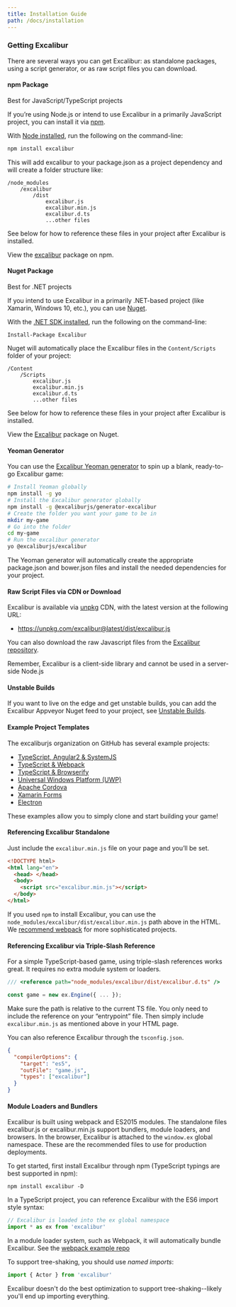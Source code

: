 ```yaml
---
title: Installation Guide
path: /docs/installation
---
```


### Getting Excalibur

There are several ways you can get Excalibur: as standalone packages, using a script generator, or as raw script files you can download.

#### npm Package

<Note>

Best for JavaScript/TypeScript projects

</Note>

If you’re using Node.js or intend to use Excalibur in a primarily JavaScript project, you can install it via [npm](https://docs.npmjs.com/getting-started/what-is-npm).

With [Node installed](https://nodejs.org/en/download/), run the following on the command-line:

```bash
npm install excalibur
```

This will add excalibur to your package.json as a project dependency and will create a folder structure like:

```
/node_modules
    /excalibur
        /dist
            excalibur.js
            excalibur.min.js
            excalibur.d.ts
            ...other files
```

See below for how to reference these files in your project after Excalibur is installed.

View the [excalibur](https://www.npmjs.com/package/excalibur) package on npm.

#### Nuget Package

<Note>

Best for .NET projects

</Note>

If you intend to use Excalibur in a primarily .NET-based project (like Xamarin, Windows 10, etc.), you can use [Nuget](https://www.nuget.org/).

With the [.NET SDK installed](https://docs.microsoft.com/en-us/dotnet/framework/install/), run the following on the command-line:

    Install-Package Excalibur

Nuget will automatically place the Excalibur files in the `Content/Scripts` folder of your project:

```
/Content
    /Scripts
        excalibur.js
        excalibur.min.js
        excalibur.d.ts
        ...other files
```

See below for how to reference these files in your project after Excalibur is installed.

View the [Excalibur](https://www.nuget.org/packages/Excalibur/) package on Nuget.

#### Yeoman Generator

You can use the [Excalibur Yeoman generator](https://github.com/excaliburjs/generator-excalibur) to spin up a blank, ready-to-go Excalibur game:

```bash
# Install Yeoman globally
npm install -g yo
# Install the Excalibur generator globally
npm install -g @excaliburjs/generator-excalibur
# Create the folder you want your game to be in
mkdir my-game
# Go into the folder
cd my-game
# Run the excalibur generator
yo @excaliburjs/excalibur
```

The Yeoman generator will automatically create the appropriate package.json and bower.json files and install the needed dependencies for your project.

#### Raw Script Files via CDN or Download

Excalibur is available via [unpkg](https://unpkg.com/) CDN, with the latest version at the following URL:

- https://unpkg.com/excalibur@latest/dist/excalibur.js

You can also download the raw Javascript files from the [Excalibur repository](https://github.com/excaliburjs/excalibur/releases).

<Note>

Remember, Excalibur is a client-side library and cannot be used in a
server-side Node.js

</Note>

#### Unstable Builds

If you want to live on the edge and get unstable builds, you can add the Excalibur Appveyor Nuget feed to your project, see [Unstable Builds](https://excaliburjs.com/docs/api/edge/?no-cache=1).

#### Example Project Templates

The excaliburjs organization on GitHub has several example projects:

- [TypeScript, Angular2 & SystemJS](https://github.com/excaliburjs/example-ts-angular2)
- [TypeScript & Webpack][example-webpack]
- [TypeScript & Browserify](https://github.com/excaliburjs/example-ts-browserify)
- [Universal Windows Platform (UWP)](https://github.com/excaliburjs/example-uwp)
- [Apache Cordova](https://github.com/excaliburjs/example-cordova)
- [Xamarin Forms](https://github.com/excaliburjs/example-xamarin)
- [Electron](https://github.com/excaliburjs/example-electron)

These examples allow you to simply clone and start building your game!

#### Referencing Excalibur Standalone

Just include the `excalibur.min.js` file on your page and you’ll be set.

```html
<!DOCTYPE html>
<html lang="en">
  <head> </head>
  <body>
    <script src="excalibur.min.js"></script>
  </body>
</html>
```

<Note>

If you used `npm` to install Excalibur, you can use the
`node_modules/excalibur/dist/excalibur.min.js` path above in the HTML. We
[recommend webpack](https://github.com/excaliburjs/example-ts-webpack) for
more sophisticated projects.

</Note>

#### Referencing Excalibur via Triple-Slash Reference

For a simple TypeScript-based game, using triple-slash references works great. It requires no extra module system or loaders.

```js
/// <reference path="node_modules/excalibur/dist/excalibur.d.ts" />

const game = new ex.Engine({ ... });
```

Make sure the path is relative to the current TS file. You only need to include the reference on your “entrypoint” file. Then simply include `excalibur.min.js` as mentioned above in your HTML page.

You can also reference Excalibur through the `tsconfig.json`.

```json
{
  "compilerOptions": {
    "target": "es5",
    "outFile": "game.js",
    "types": ["excalibur"]
  }
}
```

#### Module Loaders and Bundlers

Excalibur is built using webpack and ES2015 modules. The standalone files excalibur.js or excalibur.min.js support bundlers, module loaders, and browsers. In the browser, Excalibur is attached to the `window.ex` global namespace. These are the recommended files to use for production deployments.

To get started, first install Excalibur through npm (TypeScript typings are best supported in npm):

    npm install excalibur -D

In a TypeScript project, you can reference Excalibur with the ES6 import style syntax:

```js
// Excalibur is loaded into the ex global namespace
import * as ex from 'excalibur'
```

In a module loader system, such as Webpack, it will automatically bundle Excalibur. See the [webpack example repo][example-webpack]

To support tree-shaking, you should use _named imports_:

```js
import { Actor } from 'excalibur'
```

<Note variant="warning">

Excalibur doesn't do the best optimization to support tree-shaking--likely
you'll end up importing everything.

</Note>

[example-webpack]: https://github.com/excaliburjs/example-ts-webpack
